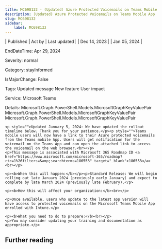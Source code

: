 ```yaml
---
title: MC698132 - (Updated) Azure Protected Voicemails on Teams Mobile App
description: (Updated) Azure Protected Voicemails on Teams Mobile App
slug: MC698132
sidebar:
    label: MC698132
---
```



| Published | Act by | Last updated |
| Dec 14, 2023 |  | Jan 05, 2024 |

EndDateTime: Apr 29, 2024

Severity: normal

Category: stayInformed

IsMajorChange: False

Tags: Updated message New feature User impact

Service: Microsoft Teams

Details: Microsoft.Graph.PowerShell.Models.MicrosoftGraphKeyValuePair Microsoft.Graph.PowerShell.Models.MicrosoftGraphKeyValuePair Microsoft.Graph.PowerShell.Models.MicrosoftGraphKeyValuePair

```
<p style="">Updated January 5, 2024: We have updated the rollout timeline below. Thank you for your patience.</p><p style="">Teams mobile users will now have a link to their Azure protected voicemails from the Teams mobile App. Users will get notification for the voicemail on the Teams App and can open the attached link to access the voicemail on the web browser.<br></p>
<p>This message is associated with Microsoft 365 Roadmap ID <a href="https://www.microsoft.com/microsoft-365/roadmap?rtc=1%26filters=&amp;searchterms=186553" target="_blank">186553</a><br></p>

<p><b>When this will happen:</b></p><p>Standard Release: We will begin rolling out late January 2024 (previously early January) and expect to complete by late March 2024 (previously late February).</p>

<p><b>How this will affect your organization:</b><br></p>

<p>Once available, users who update to the latest app version will have access to protected voicemails on the Microsoft Teams Mobile App enrolled with Intune.</p>

<p><b>What you need to do to prepare:</b><br></p>
<p>You may consider updating your training and documentation as appropriate.</p>
```

## Further reading
